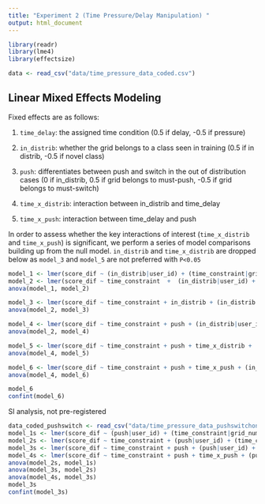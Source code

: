 ```yaml
---
title: "Experiment 2 (Time Pressure/Delay Manipulation) "
output: html_document
---
```


```r
library(readr)
library(lme4)
library(effectsize)
```

```r
data <- read_csv("data/time_pressure_data_coded.csv")
```

## Linear Mixed Effects Modeling
Fixed effects are as follows:

1. `time_delay`: the assigned time condition (0.5 if delay, -0.5 if pressure)

2. `in_distrib`: whether the grid belongs to a class seen in training (0.5 if in distrib, -0.5 if novel class)

3. `push`: differentiates between push and switch in the out of distribution cases (0 if in_distrib, 0.5 if grid belongs to must-push, -0.5 if grid belongs to must-switch)

4. `time_x_distrib`: interaction between in_distrib and time_delay

5. `time_x_push`: interaction between time_delay and push


In order to assess whether the key interactions of interest (`time_x_distrib` and `time_x_push`) is significant, we perform a series of model comparisons building up from the null model. `in_distrib` and `time_x_distrib` are dropped below as `model_3` and `model_5` are not preferred with `P<0.05`

```r
model_1 <- lmer(score_dif ~ (in_distrib|user_id) + (time_constraint|grid_num), data = data)
model_2 <- lmer(score_dif ~ time_constraint  +  (in_distrib|user_id) + (time_constraint|grid_num), data = data)
anova(model_1, model_2)

model_3 <- lmer(score_dif ~ time_constraint + in_distrib + (in_distrib|user_id) + (time_constraint|grid_num), data = data, control = lmerControl(optimizer ="Nelder_Mead"))
anova(model_2, model_3)

model_4 <- lmer(score_dif ~ time_constraint + push + (in_distrib|user_id) + (time_constraint|grid_num), data = data)
anova(model_2, model_4)

model_5 <- lmer(score_dif ~ time_constraint + push + time_x_distrib +  (in_distrib|user_id) + (time_constraint|grid_num), data = data)
anova(model_4, model_5)

model_6 <- lmer(score_dif ~ time_constraint + push + time_x_push + (in_distrib|user_id) + (time_constraint|grid_num), data = data)
anova(model_4, model_6)

model_6
confint(model_6)
```
SI analysis, not pre-registered
```r
data_coded_pushswitch <- read_csv("data/time_pressure_data_pushswitchonly_coded.csv")
model_1s <- lmer(score_dif ~ (push|user_id) + (time_constraint|grid_num), data = data_coded_pushswitch)
model_2s <- lmer(score_dif ~ time_constraint + (push|user_id) + (time_constraint|grid_num), data = data_coded_pushswitch)
model_3s <- lmer(score_dif ~ time_constraint + push + (push|user_id) + (time_constraint|grid_num), data = data_coded_pushswitch)
model_4s <- lmer(score_dif ~ time_constraint + push + time_x_push + (push|user_id) + (time_constraint|grid_num), data = data_coded_pushswitch)
anova(model_2s, model_1s)
anova(model_3s, model_2s)
anova(model_4s, model_3s)
model_3s
confint(model_3s)
```



